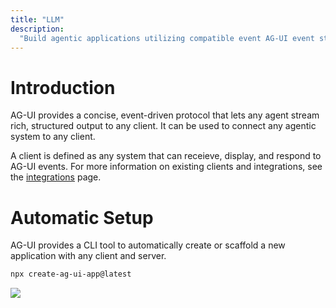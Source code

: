 ```yaml
---
title: "LLM"
description:
  "Build agentic applications utilizing compatible event AG-UI event streams"
---
```


# Introduction

AG-UI provides a concise, event-driven protocol that lets any agent stream rich,
structured output to any client. It can be used to connect any agentic system to
any client.

A client is defined as any system that can receieve, display, and respond to 
AG-UI events. For more information on existing clients and integrations, see
the [integrations](/integrations) page.

# Automatic Setup
AG-UI provides a CLI tool to automatically create or scaffold a new application with any client and server.

```sh
npx create-ag-ui-app@latest
```

<img
  className="w-full rounded-3xl mx-auto"
  src="https://copilotkit-public-assets.s3.us-east-1.amazonaws.com/docs/ag-ui/quickstart.gif"
/>